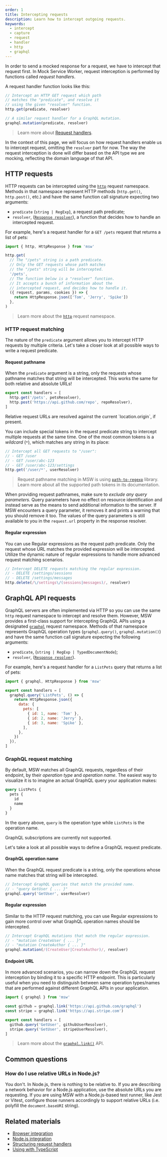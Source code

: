 ```yaml
---
order: 1
title: Intercepting requests
description: Learn how to intercept outgoing requests.
keywords:
  - intercept
  - capture
  - request
  - handler
  - http
  - graphql
---
```


In order to send a mocked response for a request, we have to intercept that request first. In Mock Service Worker, request interception is performed by functions called _request handlers_.

A request handler function looks like this:

```js
// Intercept an HTTP GET request which path
// matches the "predicate", and resolve it
// using the given "resolver" function.
http.get(predicate, resolver)

// A similar request handler for a GraphQL mutation.
graphql.mutation(predicate, resolver)
```

> Learn more about [Request handlers](/docs/concepts/request-handler).

In the context of this page, we will focus on how request handlers enable us to intercept request, omitting the `resolver` part for now. The way the request interception is done will differ based on the API type we are mocking, reflecting the domain language of that API.

## HTTP requests

HTTP requests can be intercepted using the [`http`](/docs/api/http) request namespace. Methods in that namespace represent HTTP methods (`http.get()`, `http.post()`, etc.) and have the same function call signature expecting two arguments:

- `predicate` (`string | RegExp`), a request path predicate;
- `resolver`, ([`Response resolver`](/docs/concepts/response-resolver)), a function that decides how to handle an intercepted request.

For example, here's a request handler for a `GET /pets` request that returns a list of pets:

```js
import { http, HttpResponse } from 'msw'

http.get(
  // The "/pets" string is a path predicate.
  // Only the GET requests whose path matches
  // the "/pets" string will be intercepted.
  '/pets',
  // The function below is a "resolver" function.
  // It accepts a bunch of information about the
  // intercepted request, and decides how to handle it.
  ({ request, params, cookies }) => {
    return HttpResponse.json(['Tom', 'Jerry', 'Spike'])
  },
)
```

> Learn more about the [`http`](/docs/api/http) request namespace.

### HTTP request matching

The nature of the `predicate` argument allows you to intercept HTTP requests by multiple criteria. Let's take a closer look at all possible ways to write a request predicate.

#### Request pathname

When the `predicate` argument is a string, only the requests whose pathname matches that string will be intercepted. This works the same for both relative and absolute URLs!

```js
export const handlers = [
  http.get('/pets', petsResolver),
  http.post('https://api.github.com/repo', repoResolver),
]
```


<Info>
  Relative request URLs are resolved against the current `location.origin`, if
  present.
</Info>

You can include special tokens in the request predicate string to intercept multiple requests at the same time. One of the most common tokens is a _wildcard_ (`*`), which matches any string in its place:

```js /*/
// Intercept all GET requests to "/user":
// - GET /user
// - GET /user/abc-123
// - GET /user/abc-123/settings
http.get('/user/*', userResolver)
```

> Request pathname matching in MSW is using [`path-to-regexp`](https://github.com/pillarjs/path-to-regexp/tree/6.x) library. Learn more about all the supported path tokens in its documentation.

When providing request pathnames, make sure to _exclude any query parameters_. Query parameters have no effect on resource identification and instead serve as the means to send additional information to the server. If MSW encounters a query parameter, it removes it and prints a warning that you should remove it too. The values of the query parameters is still available to you in the `request.url` property in the response resolver.

#### Regular expression

You can use Regular expressions as the request path predicate. Only the request whose URL matches the provided expression will be intercepted. Utilize the dynamic nature of regular expressions to handle more advanced request matching scenarios.

```js
// Intercept DELETE requests matching the regular expression.
// - DELETE /settings/sessions
// - DELETE /settings/messages
http.delete(/\/settings\/(sessions|messages)/, resolver)
```

## GraphQL API requests

GraphQL servers are often implemented via HTTP so you can use the same `http` request namespace to intercept and resolve them. However, MSW provides a first-class support for intercepting GraphQL APIs using a designated [`graphql`](/docs/api/graphql) request namespace. Methods of that namespace represents GraphQL operation types (`graphql.query()`, `graphql.mutation()`) and have the same function call signature expecting the following arguments:

- `predicate`, (`string | RegExp | TypedDocumentNode`);
- `resolver`, ([`Response resolver`](/docs/concepts/response-resolver)).

For example, here's a request handler for a `ListPets` query that returns a list of pets:

```js /ListPets/
import { graphql, HttpResponse } from 'msw'

export const handlers = [
  graphql.query('ListPets', () => {
    return HttpResponse.json({
      data: {
        pets: [
          { id: 1, name: 'Tom' },
          { id: 2, name: 'Jerry' },
          { id: 3, name: 'Spike' },
        ],
      },
    })
  }),
]
```

### GraphQL request matching

By default, MSW matches all GraphQL requests, regardless of their endpoint, by their _operation type_ and _operation name_. The easiest way to visualize it is to imagine an actual GraphQL query your application makes:

```graphql /ListPets/
query ListPets {
  pets {
    id
    name
  }
}
```


In the query above, `query` is the operation type while `ListPets` is the operation name.

<Warning>GraphQL subscriptions are currently not supported.</Warning>

Let's take a look at all possible ways to define a GraphQL request predicate.

#### GraphQL operation name

When the GraphQL request predicate is a string, only the operations whose name matches that string will be intercepted.

```js /GetUser/2
// Intercept GraphQL queries that match the provided name.
// - "query GetUser { ... }"
graphql.query('GetUser', userResolver)
```

#### Regular expression

Similar to the HTTP request matching, you can use Regular expressions to gain more control over what GraphQL operation names should be intercepted.

```js
// Intercept GraphQL mutations that match the regular expression.
// - "mutation CreateUser { ... }"
// - "mutation CreateAuthor { ... }"
graphql.mutation(/(CreateUser|CreateAuthor)/, resolver)
```

#### Endpoint URL

In more advanced scenarios, you can narrow down the GraphQL request interception by binding it to a specific HTTP endpoint. This is particularly useful when you need to distinguish between same operation types/names that are performed against different GraphQL APIs in your application.

```js {3,4}
import { graphql } from 'msw'

const github = graphql.link('https://api.github.com/graphql')
const stripe = graphql.link('https://api.stripe.com')

export const handlers = [
  github.query('GetUser', githubUserResolver),
  stripe.query('GetUser', stripeUserResolver),
]
```

> Learn more about the [`graphql.link()`](/docs/api/graphql#graphqllinkurl) API.

## Common questions

### How do I use relative URLs in Node.js?

You don't. In Node.js, there is nothing to be relative to. If you are describing a network behavior for a Node.js application, use the absolute URLs you are requesting. If you are using MSW with a Node.js-based test runner, like Jest or Vitest, configure those runners accordingly to support relative URLs (i.e. polyfill the `document.baseURI` string).

## Related materials

- [Browser integration](/docs/integrations/browser)
- [Node.js integration](/docs/integrations/node)
- [Structuring request handlers](/docs/best-practices/structuring-handlers)
- [Using with TypeScript](/docs/best-practices/typescript)
